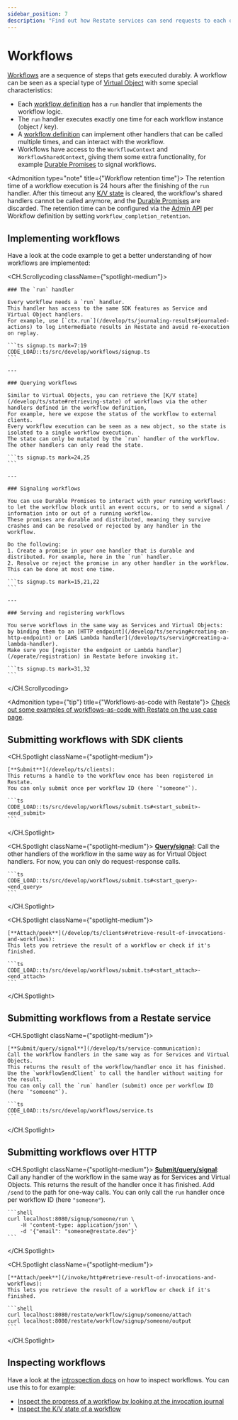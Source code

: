 ```yaml
---
sidebar_position: 7
description: "Find out how Restate services can send requests to each other."
---
```



# Workflows

[Workflows](/concepts/services#workflows) are a sequence of steps that gets executed durably.
A workflow can be seen as a special type of [Virtual Object](/concepts/services#virtual-objects) with some special characteristics:

- Each [workflow definition](/develop/ts/overview#workflows) has a `run` handler that implements the workflow logic.
- The `run` handler executes exactly one time for each workflow instance (object / key).
- A [workflow definition](/develop/ts/overview#workflows) can implement other handlers that can be called multiple times, and can interact with the workflow.
- Workflows have access to the `WorkflowContext` and `WorkflowSharedContext`, giving them some extra functionality, for example [Durable Promises](/develop/ts/workflows#signaling-workflows) to signal workflows.

<Admonition type="note" title={"Workflow retention time"}>
    The retention time of a workflow execution is 24 hours after the finishing of the `run` handler.
    After this timeout any [K/V state](/develop/ts/state) is cleared, the workflow's shared handlers cannot be called anymore, and the [Durable Promises](/develop/ts/workflows#signaling-workflows) are discarded.
    The retention time can be configured via the [Admin API](/references/admin-api/#tag/service/operation/modify_service) per Workflow definition by setting `workflow_completion_retention`.
</Admonition>

## Implementing workflows
Have a look at the code example to get a better understanding of how workflows are implemented:

<CH.Scrollycoding className={"spotlight-medium"}>

    ### The `run` handler

    Every workflow needs a `run` handler.
    This handler has access to the same SDK features as Service and Virtual Object handlers.
    For example, use [`ctx.run`](/develop/ts/journaling-results#journaled-actions) to log intermediate results in Restate and avoid re-execution on replay.

    ```ts signup.ts mark=7:19
    CODE_LOAD::ts/src/develop/workflows/signup.ts
    ```

    ---

    ### Querying workflows

    Similar to Virtual Objects, you can retrieve the [K/V state](/develop/ts/state#retrieving-state) of workflows via the other handlers defined in the workflow definition,
    For example, here we expose the status of the workflow to external clients.
    Every workflow execution can be seen as a new object, so the state is isolated to a single workflow execution.
    The state can only be mutated by the `run` handler of the workflow. The other handlers can only read the state.

    ```ts signup.ts mark=24,25
    ```

    ---

    ### Signaling workflows

    You can use Durable Promises to interact with your running workflows: to let the workflow block until an event occurs, or to send a signal / information into or out of a running workflow.
    These promises are durable and distributed, meaning they survive crashes and can be resolved or rejected by any handler in the workflow.

    Do the following:
    1. Create a promise in your one handler that is durable and distributed. For example, here in the `run` handler.
    2. Resolve or reject the promise in any other handler in the workflow. This can be done at most one time.

    ```ts signup.ts mark=15,21,22
    ```

    ---

    ### Serving and registering workflows

    You serve workflows in the same way as Services and Virtual Objects: by binding them to an [HTTP endpoint](/develop/ts/serving#creating-an-http-endpoint) or [AWS Lambda handler](/develop/ts/serving#creating-a-lambda-handler).
    Make sure you [register the endpoint or Lambda handler](/operate/registration) in Restate before invoking it.

    ```ts signup.ts mark=31,32
    ```
</CH.Scrollycoding>

<Admonition type={"tip"} title={"Workflows-as-code with Restate"}>
    [Check out some examples of workflows-as-code with Restate on the use case page](/use-cases/workflows).
</Admonition>

## Submitting workflows with SDK clients
<CH.Spotlight className={"spotlight-medium"}>

    [**Submit**](/develop/ts/clients):
    This returns a handle to the workflow once has been registered in Restate.
    You can only submit once per workflow ID (here `"someone"`).

    ```ts
    CODE_LOAD::ts/src/develop/workflows/submit.ts#<start_submit>-<end_submit>
    ```

</CH.Spotlight>

<CH.Spotlight className={"spotlight-medium"}>
    [**Query/signal**](/develop/ts/clients):
    Call the other handlers of the workflow in the same way as for Virtual Object handlers.
    For now, you can only do request-response calls.

    ```ts
    CODE_LOAD::ts/src/develop/workflows/submit.ts#<start_query>-<end_query>
    ```
</CH.Spotlight>

<CH.Spotlight className={"spotlight-medium"}>

    [**Attach/peek**](/develop/ts/clients#retrieve-result-of-invocations-and-workflows):
    This lets you retrieve the result of a workflow or check if it's finished.

    ```ts
    CODE_LOAD::ts/src/develop/workflows/submit.ts#<start_attach>-<end_attach>
    ```
</CH.Spotlight>

## Submitting workflows from a Restate service
<CH.Spotlight className={"spotlight-medium"}>

    [**Submit/query/signal**](/develop/ts/service-communication):
    Call the workflow handlers in the same way as for Services and Virtual Objects.
    This returns the result of the workflow/handler once it has finished.
    Use the `workflowSendClient` to call the handler without waiting for the result.
    You can only call the `run` handler (submit) once per workflow ID (here `"someone"`).

    ```ts
    CODE_LOAD::ts/src/develop/workflows/service.ts
    ```
</CH.Spotlight>

## Submitting workflows over HTTP
<CH.Spotlight className={"spotlight-medium"}>
    [**Submit/query/signal**](/invoke/http#request-response-calls-over-http):
    Call any handler of the workflow in the same way as for Services and Virtual Objects.
    This returns the result of the handler once it has finished.
    Add `/send` to the path for one-way calls.
    You can only call the `run` handler once per workflow ID (here `"someone"`).

    ```shell
    curl localhost:8080/signup/someone/run \
        -H 'content-type: application/json' \
        -d '{"email": "someone@restate.dev"}'
    ```
</CH.Spotlight>

<CH.Spotlight className={"spotlight-medium"}>

    [**Attach/peek**](/invoke/http#retrieve-result-of-invocations-and-workflows):
    This lets you retrieve the result of a workflow or check if it's finished.

    ```shell
    curl localhost:8080/restate/workflow/signup/someone/attach
    curl localhost:8080/restate/workflow/signup/someone/output
    ```

</CH.Spotlight>


## Inspecting workflows

Have a look at the [introspection docs](/operate/introspection) on how to inspect workflows.
You can use this to for example:
- [Inspect the progress of a workflow by looking at the invocation journal](/operate/introspection#inspecting-the-invocation-journal)
- [Inspect the K/V state of a workflow](/operate/introspection#inspecting-application-state)





